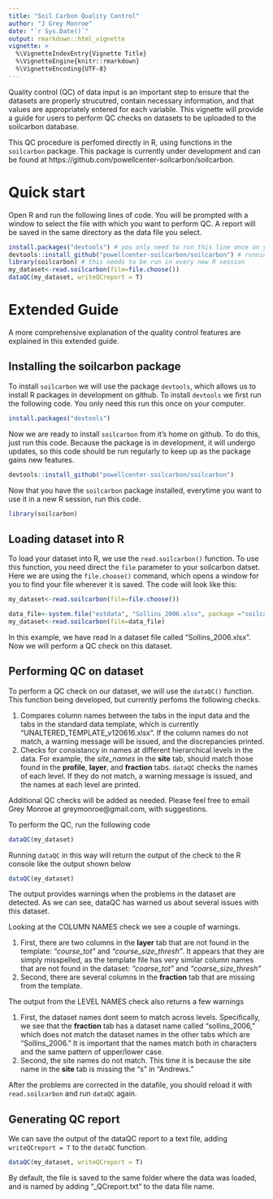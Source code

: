 ```yaml
---
title: "Soil Carbon Quality Control"
author: "J Grey Monroe"
date: "`r Sys.Date()`"
output: rmarkdown::html_vignette
vignette: >
  %\VignetteIndexEntry{Vignette Title}
  %\VignetteEngine{knitr::rmarkdown}
  %\VignetteEncoding{UTF-8}
---
```


Quality control (QC) of data input is an important step to ensure that the datasets are properly strucutred, contain necessary information, and that values are appropriately entered for each variable. This vignette will provide a guide for users to perform QC checks on datasets to be uploaded to the soilcarbon database. 

This QC procedure is perfomed directly in R, using functions in the `soilcarbon` package. This package is currently under development and can be found at https://github.com/powellcenter-soilcarbon/soilcarbon.

# Quick start

Open R and run the following lines of code. You will be prompted with a window to select the file with which you want to perform QC. A report will be saved in the same directory as the data file you select.

```r
install.packages("devtools") # you only need to run this line once on your computer
devtools::install_github("powellcenter-soilcarbon/soilcarbon") # running this line will install the latest version of the soilcarbon package
library(soilcarbon) # this needs to be run in every new R session
my_dataset<-read.soilcarbon(file=file.choose()) 
dataQC(my_dataset, writeQCreport = T)
```

  
# Extended Guide
A more comprehensive explanation of the quality control features are explained in this extended guide. 

## Installing the soilcarbon package

To install `soilcarbon` we will use the package `devtools`, which allows us to install R packages in development on github. To install `devtools` we first run the following code. You only need this run this once on your computer.

```r
install.packages("devtools")
```

Now we are ready to install `soilcarbon` from it's home on github. To do this, just run this code. Because the package is in development, it will undergo updates, so this code should be run regularly to keep up as the package gains new features.

```r
devtools::install_github("powellcenter-soilcarbon/soilcarbon")
```

Now that you have the `soilcarbon` package installed, everytime you want to use it in a new R session, run this code.

```r
library(soilcarbon)
```

## Loading dataset into R

To load your dataset into R, we use the `read.soilcarbon()` function. To use this function, you need direct the `file` parameter to your soilcarbon datset. Here we are using the `file.choose()` command, which opens a window for you to find your file wherever it is saved. The code will look like this:

```r
my_dataset<-read.soilcarbon(file=file.choose())
```

```r
data_file<-system.file("extdata", "Sollins_2006.xlsx", package ="soilcarbon")
my_dataset<-read.soilcarbon(file=data_file)
```

In this example, we have read in a dataset file called "Sollins_2006.xlsx". Now we will perform a QC check on this dataset.

## Performing QC on dataset

To perform a QC check on our dataset, we will use the `dataQC()` function. This function being developed, but currently perfoms the following checks.

1. Compares column names between the tabs in the input data and the tabs in the standard data template, which is currently "UNALTERED_TEMPLATE_v120616.xlsx". If the column names do not match, a warning message will be issued, and the discrepancies printed.
1. Checks for consistancy in names at different hierarchical levels in the data. For example, the *site_names* in the **site** tab, should match those found in the **profile**, **layer**, and **fraction** tabs. `dataQC` checks the names of each level. If they do not match, a warning message is issued, and the names at each level are printed.

Additional QC checks will be added as needed. Please feel free to email Grey Monroe at greymonroe@gmail.com, with suggestions.

To perform the QC, run the following code

```r
dataQC(my_dataset)
```
Running `dataQC` in this way will return the output of the check to the R console like the output shown below

```r
dataQC(my_dataset)
```

The output provides warnings when the problems in the dataset are detected. As we can see, dataQC has warned us about several issues with this dataset.  

Looking at the COLUMN NAMES check we see a couple of warnings.  

1. First, there are two columns in the **layer** tab that are not found in the template: *"course_tot"* and *"course_size_thresh"*. It appears that they are simply misspelled, as the template file has very similar column names that are not found in the dataset: *"coarse_tot"* and *"coarse_size_thresh"*  
1. Second, there are several columns in the **fraction** tab that are missing from the template. 

The output from the LEVEL NAMES check also returns a few warnings

1. First, the dataset names dont seem to match across levels. Specifically, we see that the **fraction** tab has a dataset name called "sollins_2006," which does not match the dataset names in the other tabs which are "Sollins_2006." It is important that the names match both in characters and the same pattern of upper/lower case.  
1. Second, the site names do not match. This time it is because the site name in the **site** tab is missing the "s" in "Andrews."

After the problems are corrected in the datafile, you should reload it with `read.soilcarbon` and run `dataQC` again.

## Generating QC report
We can save the output of the dataQC report to a text file, adding `writeQCreport = T` to the `dataQC` function. 

```r
dataQC(my_dataset, writeQCreport = T)
```

By default, the file is saved to the same folder where the data was loaded, and is named by adding "_QCreport.txt" to the data file name. 


